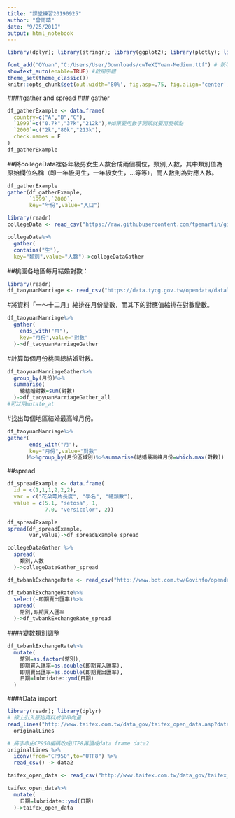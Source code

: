 ```yaml
---
title: "課堂練習20190925"
author: "曾雨晴"
date: "9/25/2019"
output: html_notebook
---
```

```r
library(dplyr); library(stringr); library(ggplot2); library(plotly); library(lubridate); library(readr); library(tidyr); library(showtext)

font_add("QYuan","C:/Users/User/Downloads/cwTeXQYuan-Medium.ttf") # 新增字體
showtext_auto(enable=TRUE) #啟用字體
theme_set(theme_classic())
knitr::opts_chunk$set(out.width='80%', fig.asp=.75, fig.align='center', fig.showtext=T)
```

####gather and spread
### gather
```r
df_gatherExample <- data.frame(
  country=c("A","B","C"),
  `1999`=c("0.7k","37k","212k"),#如果要用數字開頭就要用反頓點
  `2000`=c("2k","80k","213k"),
  check.names = F
)
df_gatherExample
```
##將collegeData裡各年級男女生人數合成兩個欄位，類別,人數，其中類別值為原始欄位名稱（即一年級男生，一年級女生，…等等），而人數則為對應人數。
```r
df_gatherExample
gather(df_gatherExample,
       `1999`,`2000`,
       key="年份",value="人口")
```

```r
library(readr)
collegeData <- read_csv("https://raw.githubusercontent.com/tpemartin/github-data/master/103_student.csv")
```

```r
collegeData%>%
  gather(
  contains("生"),
  key="類別",value="人數")->collegeDataGather
```
##桃園各地區每月結婚對數：
```r
library(readr)
df_taoyuanMarriage <- read_csv("https://data.tycg.gov.tw/opendata/datalist/datasetMeta/download?id=f95d1a33-ec56-44c5-a9ec-3afba8157e39&rid=fd2070ef-7431-4f9c-bc3a-82d7bfbcd2fb")
```
#將資料「一～十二月」縮排在月份變數，而其下的對應值縮排在對數變數。
```r
df_taoyuanMarriage%>%
  gather(
    ends_with("月"),
    key="月份",value="對數"
  )->df_taoyuanMarriageGather
```
#計算每個月份桃園總結婚對數。
```r
df_taoyuanMarriageGather%>%
  group_by(月份)%>%
  summarise(
    總結婚對數=sum(對數)
  )->df_taoyuanMarriageGather_all
#可以用mutate_at
```
#找出每個地區結婚最高峰月份。
```r
df_taoyuanMarriage%>%
gather(
       ends_with("月"),
       key="月份",value="對數"
      )%>%group_by(月份區域別)%>%summarise(結婚最高峰月份=which.max(對數))
```


##spread
```r
df_spreadExample <- data.frame(
  id = c(1,1,1,2,2,2),
  var = c("花朶萼片長度", "學名", "總類數"),
  value = c(5.1, "setosa", 1, 
            7.0, "versicolor", 2))
```

```r
df_spreadExample
spread(df_spreadExample,
       var,value)->df_spreadExample_spread
```

```r
collegeDataGather %>%
  spread(
    類別,人數
  )->collegeDataGather_spread
```

```r
df_twbankExchangeRate <- read_csv("http://www.bot.com.tw/Govinfo/opendata/csv/151/20180101-20181231-FXCRT.csv")
```
```r
df_twbankExchangeRate%>%
  select(-即期賣出匯率)%>%
  spread(
    幣別,即期買入匯率
  )->df_twbankExchangeRate_spread
```

####變數類別調整
```r
df_twbankExchangeRate%>%
  mutate(
    幣別=as.factor(幣別),
    即期買入匯率=as.double(即期買入匯率),
    即期賣出匯率=as.double(即期賣出匯率),
    日期=lubridate::ymd(日期)
  )
```

####Data import
```r
library(readr); library(dplyr)
# 線上引入原始資料成字串向量
read_lines("http://www.taifex.com.tw/data_gov/taifex_open_data.asp?data_name=DailyForeignExchangeRates") ->
  originalLines

# 將字串由CP950編碼改成UTF8再讀成data frame data2
originalLines %>%
  iconv(from="CP950",to="UTF8") %>% 
  read_csv() -> data2
```

```r
taifex_open_data <- read_csv("http://www.taifex.com.tw/data_gov/taifex_open_data.asp?data_name=DailyForeignExchangeRates",locale = locale(encoding = "BIG5"))
```

```r
taifex_open_data%>%
  mutate(
    日期=lubridate::ymd(日期)
  )->taifex_open_data
  
```


